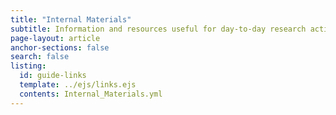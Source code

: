 ```yaml
---
title: "Internal Materials"
subtitle: Information and resources useful for day-to-day research activities in the Troutman Lab.
page-layout: article
anchor-sections: false
search: false
listing:
  id: guide-links
  template: ../ejs/links.ejs
  contents: Internal_Materials.yml
---
```


::: {#guide-links .column-screen-inset-right style="max-width: 850px;"}
:::

